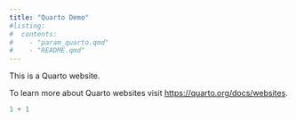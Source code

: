 ```yaml
---
title: "Quarto Demo"
#listing:
#  contents:
#    - "param_quarto.qmd"
#    - "README.qmd"
---
```


This is a Quarto website.

To learn more about Quarto websites visit <https://quarto.org/docs/websites>.

```r
1 + 1
```
